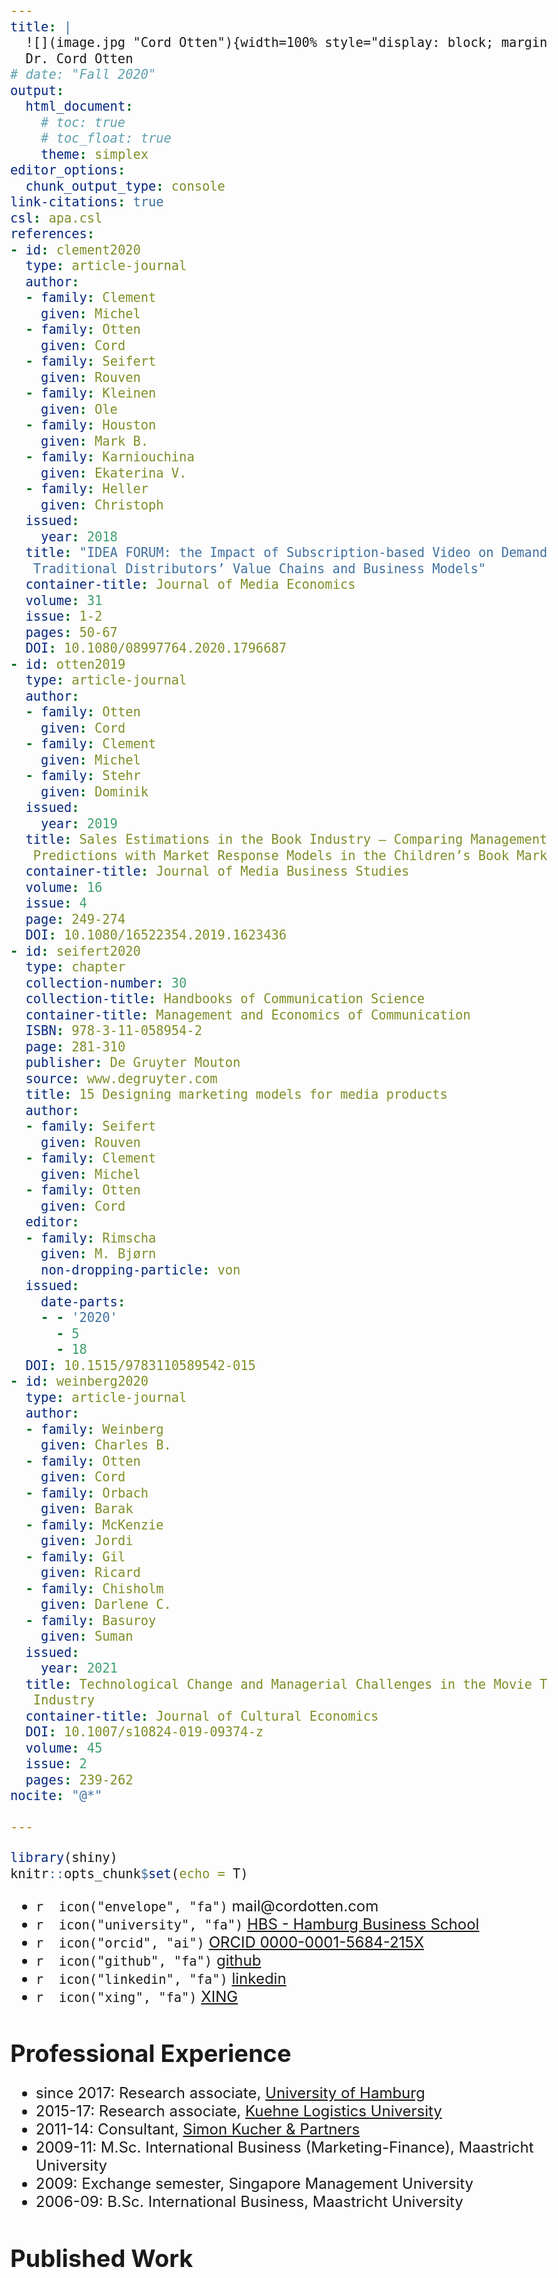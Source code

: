 ```yaml
---
title: |
  ![](image.jpg "Cord Otten"){width=100% style="display: block; margin:0 auto" }
  Dr. Cord Otten
# date: "Fall 2020"
output:
  html_document:
    # toc: true
    # toc_float: true
    theme: simplex
editor_options: 
  chunk_output_type: console
link-citations: true
csl: apa.csl
references:
- id: clement2020  
  type: article-journal
  author:
  - family: Clement
    given: Michel
  - family: Otten
    given: Cord
  - family: Seifert
    given: Rouven
  - family: Kleinen
    given: Ole
  - family: Houston
    given: Mark B.
  - family: Karniouchina
    given: Ekaterina V.
  - family: Heller
    given: Christoph
  issued:
    year: 2018
  title: "IDEA FORUM: the Impact of Subscription-based Video on Demand on
   Traditional Distributors’ Value Chains and Business Models"
  container-title: Journal of Media Economics
  volume: 31
  issue: 1-2
  pages: 50-67
  DOI: 10.1080/08997764.2020.1796687
- id: otten2019  
  type: article-journal
  author:
  - family: Otten
    given: Cord
  - family: Clement
    given: Michel
  - family: Stehr
    given: Dominik
  issued:
    year: 2019
  title: Sales Estimations in the Book Industry – Comparing Management
   Predictions with Market Response Models in the Children’s Book Market
  container-title: Journal of Media Business Studies
  volume: 16
  issue: 4
  page: 249-274
  DOI: 10.1080/16522354.2019.1623436
- id: seifert2020
  type: chapter
  collection-number: 30
  collection-title: Handbooks of Communication Science
  container-title: Management and Economics of Communication
  ISBN: 978-3-11-058954-2
  page: 281-310
  publisher: De Gruyter Mouton
  source: www.degruyter.com
  title: 15 Designing marketing models for media products
  author:
  - family: Seifert
    given: Rouven
  - family: Clement
    given: Michel
  - family: Otten
    given: Cord
  editor:
  - family: Rimscha
    given: M. Bjørn
    non-dropping-particle: von
  issued:
    date-parts:
    - - '2020'
      - 5
      - 18
  DOI: 10.1515/9783110589542-015
- id: weinberg2020  
  type: article-journal
  author:
  - family: Weinberg
    given: Charles B.
  - family: Otten
    given: Cord
  - family: Orbach
    given: Barak
  - family: McKenzie
    given: Jordi
  - family: Gil
    given: Ricard
  - family: Chisholm
    given: Darlene C.
  - family: Basuroy
    given: Suman
  issued:
    year: 2021
  title: Technological Change and Managerial Challenges in the Movie Theater
   Industry
  container-title: Journal of Cultural Economics
  DOI: 10.1007/s10824-019-09374-z
  volume: 45
  issue: 2
  pages: 239-262
nocite: "@*"

---
```


<style type="text/css">
  body {
    font-size: 24px;
  }
  h1.title {
    font-size: 60px;
  }
  h1 {
    font-size: 38px;
  }
  .references {
    padding-left: 1.5em;
    text-indent:-1.5em;
  }
</style>

```r
library(shiny)
knitr::opts_chunk$set(echo = T)
```

* `r  icon("envelope", "fa")` mail@cordotten.com  
* `r  icon("university", "fa")` [HBS - Hamburg Business School](https://www.bwl.uni-hamburg.de/mp/team/cord-otten.html)  
* `r  icon("orcid", "ai")` [ORCID 0000-0001-5684-215X](https://orcid.org/0000-0001-5684-215X)
* `r  icon("github", "fa")` [github](https://github.com/cord-otten)
* `r  icon("linkedin", "fa")` [linkedin](https://www.linkedin.com/in/cord-otten-54060741/)
* `r  icon("xing", "fa")` [XING](https://www.xing.com/profile/Cord_Otten/)

# Professional Experience

* since 2017: Research associate, [University of Hamburg](https://www.bwl.uni-hamburg.de/mp/)  
* 2015-17: Research associate, [Kuehne Logistics University](https://www.the-klu.org/)  
* 2011-14: Consultant, [Simon Kucher & Partners](https://www.simon-kucher.com/)  
* 2009-11: M.Sc. International Business (Marketing-Finance), Maastricht University  
* 2009: Exchange semester, Singapore Management University  
* 2006-09: B.Sc. International Business, Maastricht University  

# Published Work